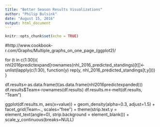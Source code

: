 ```yaml
---
title: "Better Season Results Visualizations"
author: "Philip Bulsink"
date: "August 15, 2016"
output: html_document
---
```


```r
knitr::opts_chunk$set(echo = TRUE)
```

#http://www.cookbook-r.com/Graphs/Multiple_graphs_on_one_page_(ggplot2)/


for (t in c(1:30)){
  nhl2016predictexpand[rownames(nhl_2016_predicted_standings)[t]]<-unlist(lapply(c(1:30), function(y) rep(y, nhl_2016_predicted_standings[t,y])))
}

df.results<-as.data.frame(t(as.data.frame(nhl2016predictexpanded)))
df.results$Team<-rownames(df.results)
df.results.m<-melt(df.results, "Team")

ggplot(df.results.m, aes(x=value)) + geom_density(alpha=0.3, adjust=1.5) + facet_grid(Team~., scales="free") + theme(strip.text.y = element_text(angle=0), strip.background = element_blank()) + scale_y_continuous(breaks=NULL)




